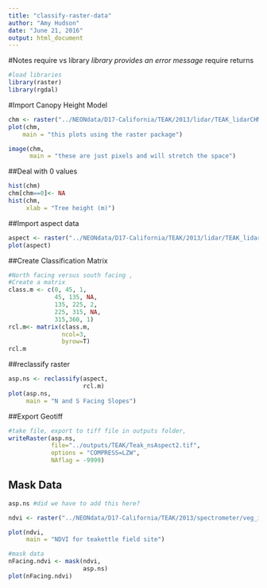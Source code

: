 ```yaml
---
title: "classify-raster-data"
author: "Amy Hudson"
date: "June 21, 2016"
output: html_document
---
```


#Notes
require vs library
*library provides an error message
*require returns

```r
#load libraries
library(raster)
library(rgdal)

```

#Import Canopy Height Model

```r

chm <- raster("../NEONdata/D17-California/TEAK/2013/lidar/TEAK_lidarCHM.tif")
plot(chm,
    main = "this plots using the raster package")

image(chm,
      main = "these are just pixels and will stretch the space")
```

##Deal with 0 values

```r

hist(chm)
chm[chm==0]<- NA
hist(chm,
     xlab = "Tree height (m)")


```

##Import aspect data

```r

aspect <- raster("../NEONdata/D17-California/TEAK/2013/lidar/TEAK_lidarAspect.tif")
plot(aspect)

```

##Create Classification Matrix

```r
#North facing versus south facing , 
#Create a matrix
class.m <- c(0, 45, 1,
             45, 135, NA,
             135, 225, 2,
             225, 315, NA,
             315,360, 1)
rcl.m<- matrix(class.m,
               ncol=3,
               byrow=T)
rcl.m

```

##reclassify raster

```r

asp.ns <- reclassify(aspect,
                     rcl.m)
plot(asp.ns,
     main = "N and S Facing Slopes")

```

##Export Geotiff

```r
#take file, export to tiff file in outputs folder, 
writeRaster(asp.ns,
            file="../outputs/TEAK/Teak_nsAspect2.tif",
            options = "COMPRESS=LZW",
            NAflag = -9999)


```

## Mask Data

```r

asp.ns #did we have to add this here? 

ndvi <- raster("../NEONdata/D17-California/TEAK/2013/spectrometer/veg_index/TEAK_NDVI.tif")

plot(ndvi,
     main = "NDVI for teakettle field site")

#mask data
nFacing.ndvi <- mask(ndvi,
                     asp.ns)
plot(nFacing.ndvi)
```

